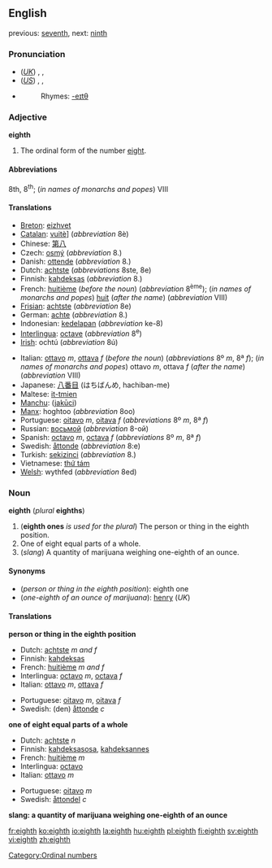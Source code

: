==English==
previous: [[seventh]], next: [[ninth]]

===Pronunciation===
*(''[[Received Pronunciation|UK]]'') {{AHD|ātth}}, {{IPA|/eɪtθ/}}, {{SAMPA|/eItT/}}
*(''[[General American|US]]'') {{AHD|ātth}}, {{IPA|/eɪtθ/, /eɪθ/}},  {{SAMPA|/eItT/, /eIT/}}
*{{audio|en-us-eighth.ogg|Audio (US)}}
*:Rhymes: [[Rhymes:English:-eɪtθ|-eɪtθ]]

===Adjective===
'''eighth'''

# The ordinal form of the number [[eight]].

====Abbreviations====
8th, 8<sup>th</sup>; (''in names of monarchs and popes'') VIII

====Translations====
{{top}}
*[[Breton]]: [[eizhvet]]
*[[Catalan]]: [[vuitè]]] (''abbreviation'' 8è)
*Chinese: [[第八]]
*Czech: [[osmý]] (''abbreviation'' 8.)
*Danish: [[ottende]] (''abbreviation'' 8.)
*Dutch: [[achtste]] (''abbreviations'' 8ste, 8e)
*Finnish: [[kahdeksas]] (''abbreviation'' 8.)
*French: [[huitième]] (''before the noun'') (''abbreviation'' 8<sup>ème</sup>); (''in names of monarchs and popes'') [[huit]] (''after the name'') (''abbreviation'' VIII)
*[[Frisian]]: [[achtste]] (''abbreviation'' 8e)
*German: [[achte]] (''abbreviation'' 8.)
*Indonesian: [[kedelapan]] (''abbreviation'' ke-8)
*[[Interlingua]]: [[octave]] (''abbreviation'' 8<sup>e</sup>)
*[[Irish]]: ochtú (''abbreviation'' 8ú)
{{mid}}
*Italian: [[ottavo]] ''m'', [[ottava]] ''f'' (''before the noun'') (''abbreviations'' 8º ''m'', 8ª ''f''); (''in names of monarchs and popes'') ottavo ''m'', ottava ''f'' (''after the name'') (''abbreviation'' VIII)
*Japanese: [[八番目]] (はちばんめ, hachiban-me)
*Maltese: [[it-tmien]]
*[[Manchu]]: ([[jakūci]])
*[[Manx]]: hoghtoo (''abbreviation'' 8oo)
*Portuguese: [[oitavo]] ''m'', [[oitava]] ''f'' (''abbreviations'' 8º ''m'', 8ª ''f'')
*Russian: [[восьмой]] (''abbreviation'' 8-ой)
*Spanish: [[octavo]] ''m'', [[octava]] ''f'' (''abbreviations'' 8º ''m'', 8ª ''f'')
*Swedish: [[åttonde]] (''abbreviation'' 8:e)
*Turkish: [[sekizinci]] (''abbreviation'' 8.)
*Vietnamese: [[thứ tám]]
*[[Welsh]]: wythfed (''abbreviation'' 8ed)
{{bottom}}

===Noun===
'''eighth''' (''plural'' '''eighths''')

#('''eighth ones''' ''is used for the plural'') The person or thing in the eighth position.
#One of eight equal parts of a whole.
#(''slang'') A quantity of marijuana weighing one-eighth of an ounce.

====Synonyms====
*(''person or thing in the eighth position''): eighth one
*(''one-eighth of an ounce of marijuana''): [[henry]] (''UK'')

====Translations====
'''person or thing in the eighth position'''
{{top}}
*Dutch: [[achtste]] ''m and f''
*Finnish: [[kahdeksas]]
*French: [[huitième]] ''m and f''
*Interlingua: [[octavo]] ''m'', [[octava]] ''f''
*Italian: [[ottavo]] ''m'', [[ottava]] ''f''
{{mid}}
*Portuguese: [[oitavo]] ''m'', [[oitava]] ''f''
*Swedish: (den) [[åttonde]] ''c''
{{bottom}}

'''one of eight equal parts of a whole'''
{{top}}
*Dutch: [[achtste]] ''n''
*Finnish: [[kahdeksasosa]], [[kahdeksannes]]
*French: [[huitième]] ''m''
*Interlingua: [[octavo]]
*Italian: [[ottavo]] ''m''
{{mid}}
*Portuguese: [[oitavo]] ''m''
*Swedish: [[åttondel]] ''c''
{{bottom}}

'''slang: a quantity of marijuana weighing one-eighth of an ounce'''
{{top}}
{{mid}}
{{bottom}}

[[Category:Ordinal numbers]]

[[fr:eighth]]
[[ko:eighth]]
[[io:eighth]]
[[la:eighth]]
[[hu:eighth]]
[[pl:eighth]]
[[fi:eighth]]
[[sv:eighth]]
[[vi:eighth]]
[[zh:eighth]]